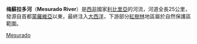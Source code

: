{{unreferenced|time=2014-08-26T04:00:48+00:00}}
'''梅蘇拉多河'''（'''Mesurado River'''）是[[西非|西非]]國家[[利比里亞|利比里亞]]的河流，河道全長25公里，發源自首都[[蒙羅維亞|蒙羅維亞]]以東，最終注入[[大西洋|大西洋]]，下游部分[[紅樹林|紅樹林]]地區屬於自然保護區範圍。

{{coord|6.3176|-10.798|region:LR_type:river|display=title}}


[[Category:利比里亞河流|Mesurado]]